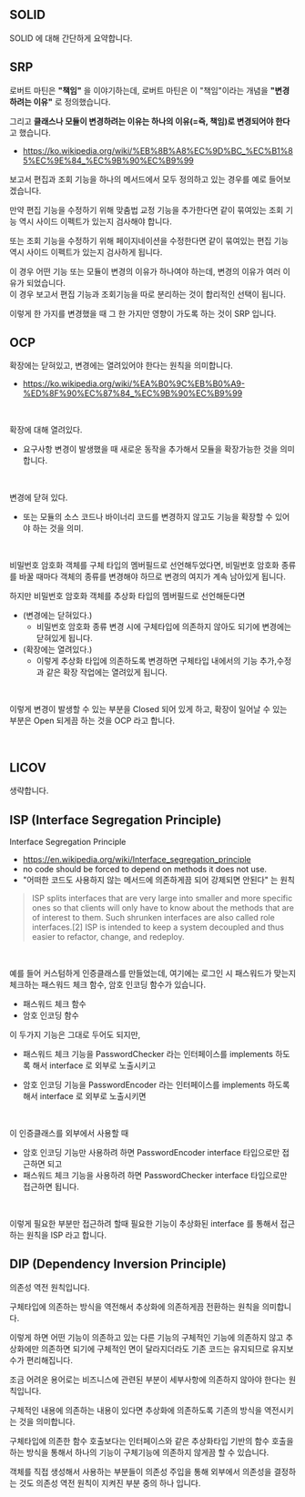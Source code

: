 ## SOLID
SOLID 에 대해 간단하게 요약합니다.

## SRP
로버트 마틴은  **"책임"** 을 이야기하는데, 로버트 마틴은 이 "책임"이라는 개념을 **"변경하려는 이유"** 로 정의했습니다.<br/>

그리고 **클래스나 모듈이 변경하려는 이유는 하나의 이유(=즉, 책임)로 변경되어야 한다**고 했습니다.

- https://ko.wikipedia.org/wiki/%EB%8B%A8%EC%9D%BC_%EC%B1%85%EC%9E%84_%EC%9B%90%EC%B9%99

보고서 편집과 조회 기능을 하나의 메서드에서 모두 정의하고 있는 경우를 예로 들어보겠습니다. <br/>

만약 편집 기능을 수정하기 위해 맞춤법 교정 기능을 추가한다면 같이 묶여있는 조회 기능 역시 사이드 이펙트가 있는지 검사해야 합니다.<br/>

또는 조회 기능을 수정하기 위해 페이지네이션을 수정한다면 같이 묶여있는 편집 기능 역시 사이드 이펙트가 있는지 검사하게 됩니다.<br/>

이 경우 어떤 기능 또는 모듈이 변경의 이유가 하나여야 하는데, 변경의 이유가 여러 이유가 되었습니다.<br/>
이 경우 보고서 편집 기능과 조회기능을 따로 분리하는 것이 합리적인 선택이 됩니다. <br/>

이렇게 한 가지를 변경했을 때 그 한 가지만 영향이 가도록 하는 것이 SRP 입니다.<br/>



## OCP

확장에는 닫혀있고, 변경에는 열려있어야 한다는 원칙을 의미합니다.<br/>

- https://ko.wikipedia.org/wiki/%EA%B0%9C%EB%B0%A9-%ED%8F%90%EC%87%84_%EC%9B%90%EC%B9%99 

<br/>



확장에 대해 열려있다.

- 요구사항 변경이 발생했을 때 새로운 동작을 추가해서 모듈을 확장가능한 것을 의미합니다.

<br/>

변경에 닫혀 있다.

- 또는 모듈의 소스 코드나 바이너리 코드를 변경하지 않고도 기능을 확장할 수 있어야 하는 것을 의미.

<br/>



비밀번호 암호화 객체를 구체 타입의 멤버필드로 선언해두었다면, 비밀번호 암호화 종류를 바꿀 때마다 객체의 종류를 변경해야 하므로 변경의 여지가 계속 남아있게 됩니다.<br/>

하지만 비밀번호 암호화 객체를 추상화 타입의 멤버필드로 선언해둔다면 

- (변경에는 닫혀있다.) 
  - 비밀번호 암호화 종류 변경 시에 구체타입에 의존하지 않아도 되기에 변경에는 닫혀있게 됩니다.
- (확장에는 열려있다.) 
  - 이렇게 추상화 타입에 의존하도록 변경하면 구체타입 내에서의 기능 추가,수정과 같은 확장 작업에는 열려있게 됩니다.

<br/>



이렇게 변경이 발생할 수 있는 부분을 Closed 되어 있게 하고, 확장이 일어날 수 있는 부분은 Open 되게끔 하는 것을 OCP 라고 합니다.

<br/>



## LICOV

생략합니다.<br/>



## ISP (Interface Segregation Principle)

Interface Segregation Principle

- https://en.wikipedia.org/wiki/Interface_segregation_principle  
- no code should be forced to depend on methods it does not use.
- "어떠한 코드도 사용하지 않는 메서드에 의존하게끔 되어 강제되면 안된다" 는 원칙

> ISP splits interfaces that are very large into smaller and more specific ones so that clients will only have to know about the methods that are of interest to them. Such shrunken interfaces are also called role interfaces.[2] ISP is intended to keep a system decoupled and thus easier to refactor, change, and redeploy.

<br/>



예를 들어 커스텀하게 인증클래스를 만들었는데, 여기에는 로그인 시 패스워드가 맞는지 체크하는 패스워드 체크 함수, 암호 인코딩 함수가 있습니다.

- 패스워드 체크 함수
- 암호 인코딩 함수



이 두가지 기능은 그대로 두어도 되지만, <br/>

- 패스워드 체크 기능을 PasswordChecker 라는 인터페이스를 implements 하도록 해서 interface 로 외부로 노출시키고 <br/>

- 암호 인코딩 기능을 PasswordEncoder 라는 인터페이스를 implements 하도록 해서 interface 로 외부로 노출시키면

<br/>

이 인증클래스를 외부에서 사용할 때 

- 암호 인코딩 기능만 사용하려 하면 PasswordEncoder interface 타입으로만 접근하면 되고
- 패스워드 체크 기능을 사용하려 하면 PasswordChecker interface 타입으로만 접근하면 됩니다.

<br/>

이렇게 필요한 부분만 접근하려 할때 필요한 기능이 추상화된 interface 를 통해서 접근하는 원칙을 ISP 라고 합니다. <br/>



## DIP (Dependency Inversion Principle)
의존성 역전 원칙입니다.<br/>

구체타입에 의존하는 방식을 역전해서 추상화에 의존하게끔 전환하는 원칙을 의미합니다.<br/>

이렇게 하면 어떤 기능이 의존하고 있는 다른 기능의 구체적인 기능에 의존하지 않고 추상화에만 의존하면 되기에 구체적인 면이 달라지더라도 기존 코드는 유지되므로 유지보수가 편리해집니다.<br/>



조금 어려운 용어로는 비즈니스에 관련된 부분이 세부사항에 의존하지 않아야 한다는 원칙입니다.<br/>

구체적인 내용에 의존하는 내용이 있다면 추상화에 의존하도록 기존의 방식을 역전시키는 것을 의미합니다.<br/>

구체타입에 의존한 함수 호출보다는 인터페이스와 같은 추상화타입 기반의 함수 호출을 하는 방식을 통해서 하나의 기능이 구체기능에 의존하지 않게끔 할 수 있습니다.<br/>

객체를 직접 생성해서 사용하는 부분들이 의존성 주입을 통해 외부에서 의존성을 결정하는 것도 의존성 역전 원칙이 지켜진 부분 중의 하나 입니다. <br/>

<br/>





